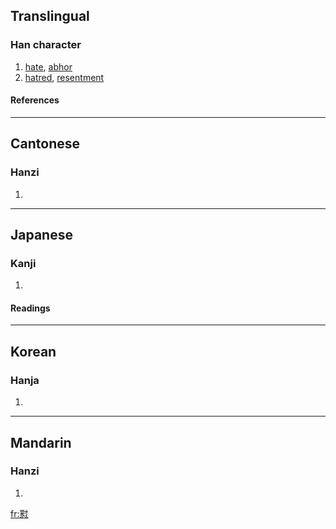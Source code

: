 {{see|怼}}

==Translingual==
===Han character===
{{Han char|rn=61|rad=心|as=14|sn=18|four=3433<sub>0</sub>|canj=廿戈心 (TIP)}}
# [[hate]], [[abhor]]
# [[hatred]], [[resentment]]
====References====
{{Han ref|kx=0406.370|dkj=11376|dj=0747.300|hdz=42363.100|uh=61DF|ud=25055|bh=EFC8|bd=61384}}
----
==Cantonese==
===Hanzi===
{{yue-hanzi|jyut=|y=deui6, jeui6}}
# {{defn|Cantonese}}
----
==Japanese==
===Kanji===
{{ja-kanji|grade=|rs=心14}}
# {{defn|Japanese}} 
====Readings====
{{ja-readings|on=[[つい]] (tsui), [[ずい]] (zui), [[たい]] (tai)|kun=[[うらむ]] (uramu)}}
----
==Korean==
===Hanja===
{{ko-hanja|hangeul=대|eumhun=|rv=dae|mr=tae|y=tya}}
# {{defn|Korean}}
----
==Mandarin==
===Hanzi===
{{cmn-hanzi|sim=怼|pin=[[dùi]] (dui4)|wg=tui<sup>4</sup>}}
# {{defn|Mandarin}}

[[fr:懟]]